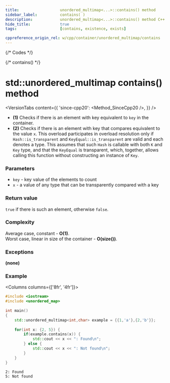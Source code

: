 ```yaml
---
title:					unordered_multimap<...>::contains() method
sidebar_label:			contains( )
description:			unordered_multimap<...>::contains() method C++ documentation
hide_title:				true
tags:					[contains, existence, exists]

cppreference_origin_rel: w/cpp/container/unordered_multimap/contains
---
```



{/* Codes */}

{/* contains() */}

# std::unordered_multimap contains() method

<VersionTabs content={{
	'since-cpp20': <Method_SinceCpp20 />,
}} />

 - **(1)** Checks if there is an element with key equivalent to `key` in the container.
 - **(2)** Checks if there is an element with key that compares equivalent to the value `x`.
    This overload participates in overload resolution only if `Hash::is_transparent` and `KeyEqual::is_transparent` are valid and each denotes a type.
    This assumes that such `Hash` is callable with both `K` and `Key` type, and that the `KeyEqual` is transparent, which, together, allows calling this function without constructing an instance of `Key`.

### Parameters

 - `key` - key value of the elements to count
 - `x` - a value of any type that can be transparently compared with a key

### Return value

`true` if there is such an element, otherwise `false`.

### Complexity

Average case, constant - **O(1)**.  
Worst case, linear in size of the container - **O(size())**.

### Exceptions

**(none)**

### Example

<Columns columns={['8fr', '4fr']}>
<div>

```cpp title='Main.cpp' showLineNumbers
#include <iostream>
#include <unordered_map>
 
int main()
{
    std::unordered_multimap<int,char> example = {{1,'a'},{2,'b'}};
 
    for(int x: {2, 5}) {
        if(example.contains(x)) {
            std::cout << x << ": Found\n";
        } else {
            std::cout << x << ": Not found\n";
        }
    }
}
```

</div>
<div>

```plaintext title="Output"
2: Found
5: Not found
```

</div>
</Columns>
